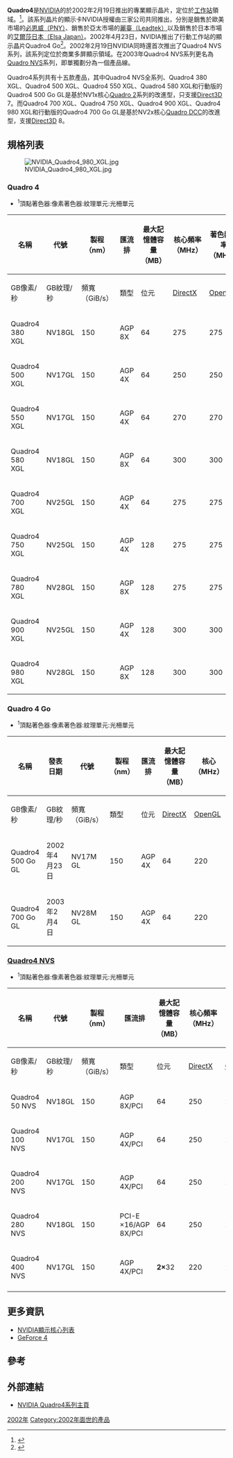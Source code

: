 {{NvidiaGPU
| name = NVIDIA Quadro4
| image = [[File:Quadro4_logo.png|100px]]
| codename = NV17GL/NV18GL<br>NV25GL/NV28GL
| created = 2002年2月19日
| dxversion = [[Direct3D|Direct3D]] 7<br>[[Direct3D|Direct3D]] 8
| openglversion = [[OpenGL|OpenGL]] 1.2<br>[[OpenGL|OpenGL]] 1.4
}}

'''Quadro4'''是[[NVIDIA|NVIDIA]]的於2002年2月19日推出的專業顯示晶片，定位於[[工作站|工作站]]領域。<ref>{{Cite web |url=http://www.nvidia.com/object/IO_20020218_9652.html |title=NVIDIA Quadro4 Solutions Selected by Top Workstation Manufacturers |accessdate=2010-08-09 |archive-date=2012-07-10 |archive-url=https://web.archive.org/web/20120710215130/http://www.nvidia.com/object/IO_20020218_9652.html |dead-url=no }}</ref>。該系列晶片的顯示卡NVIDIA授權由三家公司共同推出，分別是銷售於歐美市場的[[必恩威科技|必恩威（PNY）]]、銷售於亞太市場的[[麗台科技|麗臺（Leadtek）]]以及銷售於日本市場的[[艾爾莎|艾爾莎日本（Elsa Japan）]]。2002年4月23日，NVIDIA推出了行動工作站的顯示晶片Quadro4 Go<ref>{{Cite web |url=http://www.nvidia.com/object/IO_20020422_5502.html |title=NVIDIA Introduces Groundbreaking New Mobile Workstation Solution |accessdate=2010-08-09 |archive-date=2012-07-10 |archive-url=https://web.archive.org/web/20120710215240/http://www.nvidia.com/object/IO_20020422_5502.html |dead-url=no }}</ref>。2002年2月19日NVIDIA同時還首次推出了Quadro4 NVS系列，該系列定位於商業多屏顯示領域。在2003年Quadro4 NVS系列更名為[[Quadro_NVS|Quadro NVS]]系列，即單獨劃分為一個產品線。

Quadro4系列共有十五款產品，其中Quadro4 NVS全系列、Quadro4 380 XGL、Quadro4 500 XGL、Quadro4 550 XGL、Quadro4 580 XGL和行動版的Quadro4 500 Go GL是基於NV1x核心[[Quadro_2|Quadro 2]]系列的改進型，只支援[[Direct3D|Direct3D]] 7。而Quadro4 700 XGL、Quadro4 750 XGL、Quadro4 900 XGL、Quadro4 980 XGL和行動版的Quadro4 700 Go GL是基於NV2x核心[[Quadro_DCC|Quadro DCC]]的改進型，支援[[Direct3D|Direct3D]] 8。

== 規格列表 ==
[[File:NVIDIA_Quadro4_980_XGL.jpg|thumb]]
=== Quadro 4 ===
*<sup>1</sup>頂點著色器:像素著色器:紋理單元:光柵單元
{|class="wikitable" style="font-size: 80%; text-align: center; width: auto;"
|-
!rowspan=2|名稱
!rowspan=2|代號
!rowspan=2|製程（nm）
!rowspan=2|匯流排
!rowspan=2|最大記憶體容量（MB）
!rowspan=2|核心頻率（MHz）
!rowspan=2|著色器頻率（MHz）
!rowspan=2|顯示記憶體頻率（MHz）
!rowspan=2|核心結構<sup>1</sup>
!colspan=2 style="text-align:center;"|峰值填充率
!colspan=3 style="text-align:center;"|顯示記憶體
!colspan=2 style="text-align:center;"|圖形介面
!rowspan=2|附註
|-
!GB像素/秒
!GB紋理/秒
!頻寬（GiB/s）
!類型
!位元
![[DirectX|DirectX]]
![[OpenGL|OpenGL]]
|-
!Quadro4 380 XGL
|NV18GL
|150
|AGP 8X
|64
|275
|275
|513
|0.5:2:4:4
|1.1
|1.1
|8.2
|DDR
|128
|7
|1.2
|類似於GeForce4 MX 440 8X
|-
!Quadro4 500 XGL
|NV17GL
|150
|AGP 4X
|64
|250
|250
|200
|0.5:2:4:4
|1
|1
|3.2
|SDR
|128
|7
|1.2
|類似於GeForce4 MX 420
|-
!Quadro4 550 XGL
|NV17GL
|150
|AGP 4X
|64
|270
|270
|400
|0.5:2:4:4
|1.08
|1.08
|6.4
|DDR
|128
|7
|1.2
|類似於GeForce4 MX 440
|-
!Quadro4 580 XGL
|NV18GL
|150
|AGP 8X
|64
|300
|300
|400
|0.5:2:4:4
|1.2
|1.2
|6.4
|DDR
|128
|7
|1.2
|類似於GeForce4 MX 440 8X
|-
!Quadro4 700 XGL
|NV25GL
|150
|AGP 4X
|64
|275
|275
|550
|2:4:8:8
|2.2
|2.2
|8.8
|DDR
|128
|8
|1.4
|類似於GeForce4 Ti 4200
|-
!Quadro4 750 XGL
|NV25GL
|150
|AGP 4X
|128
|275
|275
|550
|2:4:8:8
|2.2
|2.2
|8.8
|DDR
|128
|8
|1.4
|類似於GeForce4 Ti 4400
|-
!Quadro4 780 XGL
|NV28GL
|150
|AGP 8X
|128
|275
|275
|550
|2:4:8:8
|2.2
|2.2
|8.8
|DDR
|128
|8
|1.4
|類似於GeForce4 Ti 4800 SE
|-
!Quadro4 900 XGL
|NV25GL
|150
|AGP 4X
|128
|300
|300
|650
|2:4:8:8
|2.4
|2.4
|10.4
|DDR
|128
|8
|1.4
|類似於GeForce4 Ti 4600
|-
!Quadro4 980 XGL
|NV28GL
|150
|AGP 8X
|128
|300
|300
|650
|2:4:8:8
|2.4
|2.4
|10.4
|DDR
|128
|8
|1.4
|類似於GeForce4 Ti 4800
|}

=== Quadro 4 Go ===
*<sup>1</sup>頂點著色器:像素著色器:紋理單元:光柵單元
{|class="wikitable" style="font-size: 80%; text-align: center; width: auto;"
|-
!rowspan=2|名稱
!rowspan=2|發表日期
!rowspan=2|代號
!rowspan=2|製程（nm）
!rowspan=2|匯流排
!rowspan=2|最大記憶體容量（MB）
!rowspan=2|核心（MHz）
!rowspan=2|顯示記憶體（MHz）
!rowspan=2|核心結構<sup>1</sup>
!colspan=2 style="text-align:center;"|峰值填充率
!colspan=3 style="text-align:center;"|顯示記憶體
!colspan=2 style="text-align:center;"|圖形接口
|-
!GB像素/秒
!GB紋理/秒
!頻寬（GiB/s）
!類型
!位元
![[DirectX|DirectX]]
![[OpenGL|OpenGL]]
|-
!style="text-align:left;"|Quadro4 500 Go GL
|2002年4月23日
|NV17M GL
|150
|AGP 4X
|64
|220
|440
|0:2:4:2
|0.88
|0.44
|6.9
|DDR
|128
|7
|1.2
|-
!style="text-align:left;"|Quadro4 700 Go GL
|2003年2月4日
|NV28M GL
|150
|AGP 4X
|64
|220
|440
|0:2:4:2
|0.88
|1.76
|7.04
|DDR
|128
|8.1
|1.5
|}

=== [[Quadro_NVS|Quadro4 NVS]] ===
*<sup>1</sup>頂點著色器:像素著色器:紋理單元:光柵單元
{|class="wikitable" style="font-size: 80%; text-align: center; width: auto;"
!rowspan=2|名稱
!rowspan=2|代號
!rowspan=2|製程（nm）
!rowspan=2|匯流排
!rowspan=2|最大記憶體容量（MB）
!rowspan=2|核心頻率（MHz）
!rowspan=2|著色器頻率（MHz）
!rowspan=2|顯示記憶體頻率（MHz）
!rowspan=2|核心結構<sup>1</sup>
!colspan=2 style="text-align:center;"|峰值填充率
!colspan=3 style="text-align:center;"|顯示記憶體
!colspan=2 style="text-align:center;"|圖形介面
!rowspan=2|待機功耗（W）
!rowspan=2|板載接頭
!rowspan=2|附注
|-
!GB像素/秒
!GB紋理/秒
!頻寬（GiB/s）
!類型
!位元
![[DirectX|DirectX]]
![[OpenGL|OpenGL]]
|-
!Quadro4 50 NVS
|NV18GL
|150
|AGP 8X/PCI
|64
|250
|250
|333
|0:2:4:2
|0.5
|1
|2.66
|DDR
|128
|7
|1.2
|?
|DVI-I+S-Video
|2003年後更名為Quadro NVS 50
|-
!Quadro4 100 NVS
|NV17GL
|150
|AGP 4X/PCI
|64
|250
|250
|333
|0:2:4:2
|0.5
|1
|2.66
|DDR
|64
|7
|1.2
|?
|VGA+DVI-I+S-Video
|2003年後更名為Quadro NVS 100
|-
!Quadro4 200 NVS
|NV17GL
|150
|AGP 4X/PCI
|64
|250
|250
|333
|0:2:4:2
|0.5
|1
|2.66
|DDR
|128
|7
|1.2
|?
|VGA+DVI-I+S-Video或DMS-59
|2003年後更名為Quadro NVS 200
|-
!Quadro4 280 NVS
|NV18GL
|150
|PCI-E ×16/AGP 8X/PCI
|64
|250
|250
|333
|0:2:4:2
|0.5
|1
|2.66
|DDR
|128
|7
|1.2
|?
|VGA+DVI-I+S-Video
|2003年後更名為Quadro NVS 280 SD
|-
!Quadro4 400 NVS
|NV17GL
|150
|AGP 4X/PCI
|'''2×'''32
|220
|220
|437
|'''2×'''0:2:4:2
|0.4
|0.8
|'''2×'''3.4
|DDR
|'''2×'''64
|7
|1.2
|?
|DMS-59
|2003年後更名為Quadro NVS 400
|-
|}

== 更多資訊 ==
* [[NVIDIA顯示核心列表|NVIDIA顯示核心列表]]
* [[GeForce_4|GeForce 4]]

== 參考 ==
{{reflist}}

== 外部連結 ==
{{Commons|Category:Nvidia Quadro series video cards|NVIDIA Quadro}}
* [http://www.nvidia.com/page/quadro4.html NVIDIA Quadro4系列主頁]{{Wayback|url=http://www.nvidia.com/page/quadro4.html |date=20090904171234 }}

{{NVIDIA}}

[[Category:Quadro系列|2002年]]
[[Category:2002年面世的產品|Category:2002年面世的產品]]